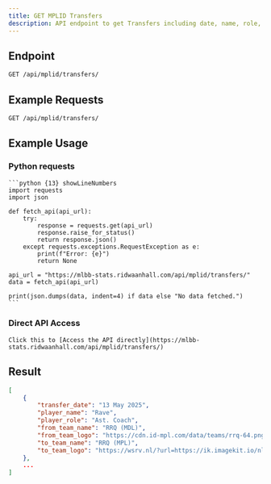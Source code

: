 ```yaml
---
title: GET MPLID Transfers
description: API endpoint to get Transfers including date, name, role, team, and more.
---
```


## Endpoint

```txt
GET /api/mplid/transfers/
```

## Example Requests

```txt
GET /api/mplid/transfers/
```

## Example Usage

### Python requests

    ```python {13} showLineNumbers
    import requests
    import json

    def fetch_api(api_url):
        try:
            response = requests.get(api_url)
            response.raise_for_status()
            return response.json()
        except requests.exceptions.RequestException as e:
            print(f"Error: {e}")
            return None

    api_url = "https://mlbb-stats.ridwaanhall.com/api/mplid/transfers/"
    data = fetch_api(api_url)

    print(json.dumps(data, indent=4) if data else "No data fetched.")
    ```

### Direct API Access

    Click this to [Access the API directly](https://mlbb-stats.ridwaanhall.com/api/mplid/transfers/)

## Result

```json {4} showLineNumbers
[
    {
        "transfer_date": "13 May 2025",
        "player_name": "Rave",
        "player_role": "Ast. Coach",
        "from_team_name": "RRQ (MDL)",
        "from_team_logo": "https://cdn.id-mpl.com/data/teams/rrq-64.png?X-Amz-Content-Sha256=UNSIGNED-PAYLOAD&X-Amz-Algorithm=AWS4-HMAC-SHA256&X-Amz-Credential=DO00UK9XG63MGT2KWV9H%2F20250721%2Fsgp1%2Fs3%2Faws4_request&X-Amz-Date=20250721T045329Z&X-Amz-SignedHeaders=host&X-Amz-Expires=21600&X-Amz-Signature=2253893c0747266601b6ca9e8dcbea9fe8852a23ed5861a53a98d683f03a9772",
        "to_team_name": "RRQ (MPL)",
        "to_team_logo": "https://wsrv.nl/?url=https://ik.imagekit.io/nloe8dhf7w/mplid/s14/teams/rrq-64.png"
    },
    ...
]
```